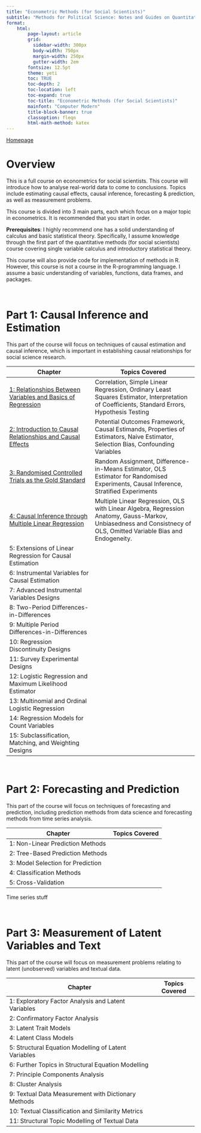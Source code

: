 ```yaml
---
title: "Econometric Methods (for Social Scientists)"
subtitle: "Methods for Political Science: Notes and Guides on Quantitative Methods"
format:
    html:
        page-layout: article
        grid:
          sidebar-width: 300px
          body-width: 750px
          margin-width: 250px
          gutter-width: 2em
        fontsize: 12.5pt
        theme: yeti
        toc: TRUE
        toc-depth: 2
        toc-location: left
        toc-expand: true
        toc-title: "Econometric Methods (for Social Scientists)"
        mainfont: "Computer Modern"
        title-block-banner: true
        classoption: fleqn
        html-math-method: katex
---
```


[Homepage](https://politicalscience.github.io)

# Overview

This is a full course on econometrics for social scientists. This course will introduce how to analyse real-world data to come to conclusions. Topics include estimating causal effects, causal inference, forecasting & prediction, as well as measurement problems.

This course is divided into 3 main parts, each which focus on a major topic in econometrics. It is recommended that you start in order.

**Prerequisites**: I highly recommend one has a solid understanding of calculus and basic statistical theory. Specifically, I assume knowledge through the first part of the quantitative methods (for social scientists) course covering single variable calculus and introductory statistical theory.

This course will also provide code for implementation of methods in R. However, this course is not a course in the R-programming language. I assume a basic understanding of variables, functions, data frames, and packages.

<br />

# Part 1: Causal Inference and Estimation

This part of the course will focus on techniques of causal estimation and causal inference, which is important in establishing causal relationships for social science research.

| Chapter                                                                                                                 | Topics Covered                                                                                                                                                     |
|---------------------------------|---------------------------------------|
| [1: Relationships Between Variables and Basics of Regression](https://politicalscience.github.io/metrics/causal/1.html) | Correlation, Simple Linear Regression, Ordinary Least Squares Estimator, Interpretation of Coefficients, Standard Errors, Hypothesis Testing                       |
| [2: Introduction to Causal Relationships and Causal Effects](https://politicalscience.github.io/metrics/causal/2.html)  | Potential Outcomes Framework, Causal Estimands, Properties of Estimators, Naive Estimator, Selection Bias, Confounding Variables                                   |
| [3: Randomised Controlled Trials as the Gold Standard](https://politicalscience.github.io/metrics/causal/3.html)        | Random Assignment, Difference-in-Means Estimator, OLS Estimator for Randomised Experiments, Causal Inference, Stratified Experiments                               |
| [4: Causal Inference through Multiple Linear Regression](https://politicalscience.github.io/metrics/causal/4.html)      | Multiple Linear Regression, OLS with Linear Algebra, Regression Anatomy, Gauss-Markov, Unbiasedness and Consistnecy of OLS, Omitted Variable Bias and Endogeneity. |
| 5: Extensions of Linear Regression for Causal Estimation                                                                |                                                                                                                                                                    |
| 6: Instrumental Variables for Causal Estimation                                                                         |                                                                                                                                                                    |
| 7: Advanced Instrumental Variables Designs                                                                              |                                                                                                                                                                    |
| 8: Two-Period Differences-in-Differences                                                                                |                                                                                                                                                                    |
| 9: Multiple Period Differences-in-Differences                                                                           |                                                                                                                                                                    |
| 10: Regression Discontinuity Designs                                                                                    |                                                                                                                                                                    |
| 11: Survey Experimental Designs                                                                                         |                                                                                                                                                                    |
| 12: Logistic Regression and Maximum Likelihood Estimator                                                                |                                                                                                                                                                    |
| 13: Multinomial and Ordinal Logistic Regression                                                                         |                                                                                                                                                                    |
| 14: Regression Models for Count Variables                                                                               |                                                                                                                                                                    |
| 15: Subclassification, Matching, and Weighting Designs                                                                  |                                                                                                                                                                    |

<br />

# Part 2: Forecasting and Prediction

This part of the course will focus on techniques of forecasting and prediction, including prediction methods from data science and forecasting methods from time series analysis.

| Chapter                           | Topics Covered |
|-----------------------------------|----------------|
| 1: Non-Linear Prediction Methods  |                |
| 2: Tree-Based Prediction Methods  |                |
| 3: Model Selection for Prediction |                |
| 4: Classification Methods         |                |
| 5: Cross-Validation               |                |

Time series stuff

<br />

# Part 3: Measurement of Latent Variables and Text

This part of the course will focus on measurement problems relating to latent (unobserved) variables and textual data.

| Chapter                                              | Topics Covered |
|------------------------------------------------------|----------------|
| 1: Exploratory Factor Analysis and Latent Variables  |                |
| 2: Confirmatory Factor Analysis                      |                |
| 3: Latent Trait Models                               |                |
| 4: Latent Class Models                               |                |
| 5: Structural Equation Modelling of Latent Variables |                |
| 6: Further Topics in Structural Equation Modelling   |                |
| 7: Principle Components Analysis                     |                |
| 8: Cluster Analysis                                  |                |
| 9: Textual Data Measurement with Dictionary Methods  |                |
| 10: Textual Classification and Similarity Metrics    |                |
| 11: Structural Topic Modelling of Textual Data       |                |
